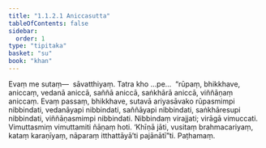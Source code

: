 ```yaml
---
title: "1.1.2.1 Aniccasutta"
tableOfContents: false
sidebar:
  order: 1
type: "tipitaka"
basket: "su"
book: "khan"
---
```



<DynamicBreadcrumb />

<Division number="12" book="khan" bookNo="13" page="18">

<Paragraph number="98" book="khan">
Evaṃ me sutaṃ—  sāvatthiyaṃ. Tatra kho …pe…  “rūpaṃ, bhikkhave, aniccaṃ, vedanā aniccā, saññā aniccā, saṅkhārā aniccā, viññāṇaṃ aniccaṃ. Evaṃ passaṃ, bhikkhave, sutavā ariyasāvako rūpasmimpi nibbindati, vedanāyapi nibbindati, saññāyapi nibbindati, saṅkhāresupi nibbindati, viññāṇasmimpi nibbindati. Nibbindaṃ virajjati; virāgā vimuccati. Vimuttasmiṃ vimuttamiti ñāṇaṃ hoti. ‘Khīṇā jāti, vusitaṃ brahmacariyaṃ, kataṃ karaṇīyaṃ, nāparaṃ itthattāyā’ti pajānātī”ti.

</Paragraph>
</Division>

<Paragraph number="99" type="center" book="khan">
Paṭhamaṃ.
</Paragraph>